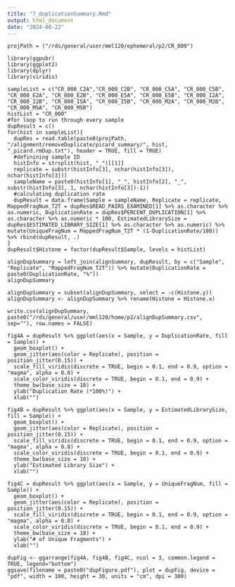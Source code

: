 ```yaml
---
title: "7_duplicationSummary.Rmd"
output: html_document
date: "2024-08-22"
---
```


```setting
projPath = ("/rds/general/user/mml120/ephemeral/p2/CR_000")
```

```Packages
library(ggpubr)
library(ggplot2)
library(dplyr)
library(viridis)
```

```Duplication
sampleList = c("CR_000_C2A","CR_000_C2B", "CR_000_C5A", "CR_000_C5B", "CR_000_E2A", "CR_000_E2B", "CR_000_E5A", "CR_000_E5B", "CR_000_I2A", "CR_000_I2B", "CR_000_I5A", "CR_000_I5B", "CR_000_M2A", "CR_000_M2B", "CR_000_M5A", "CR_000_M5B")
histList = "CR_000"
#for loop to run through every sample
dupResult = c()
for(hist in sampleList){
  dupRes = read.table(paste0(projPath, "/alignment/removeDuplicate/picard_summary/", hist, "_picard.rmDup.txt"), header = TRUE, fill = TRUE)
  #definining sample ID
  histInfo = strsplit(hist, "_")[[1]]
  replicate = substr(histInfo[3], nchar(histInfo[3]), nchar(histInfo[3]))
  sampleName = paste0(histInfo[1], "_", histInfo[2], "_", substr(histInfo[3], 1, nchar(histInfo[3])-1))
  #calculating duplication rate
  dupResult = data.frame(Sample = sampleName, Replicate = replicate, MappedFragNum_T2T = dupRes$READ_PAIRS_EXAMINED[1] %>% as.character %>% as.numeric, DuplicationRate = dupRes$PERCENT_DUPLICATION[1] %>% as.character %>% as.numeric * 100, EstimatedLibrarySize = dupRes$ESTIMATED_LIBRARY_SIZE[1] %>% as.character %>% as.numeric) %>% mutate(UniqueFragNum = MappedFragNum_T2T * (1-DuplicationRate/100))  %>% rbind(dupResult, .)
}
dupResult$Histone = factor(dupResult$Sample, levels = histList)
```

```Alignment
alignDupSummary = left_join(alignSummary, dupResult, by = c("Sample", "Replicate", "MappedFragNum_T2T")) %>% mutate(DuplicationRate = paste0(DuplicationRate, "%"))
alignDupSummary

alignDupSummary = subset(alignDupSummary, select = -c(Histone.y))
alignDupSummary <- alignDupSummary %>% rename(Histone = Histone.x)

write.csv(alignDupSummary, paste0("/rds/general/user/mml120/home/p2/alignDupSummary.csv", sep=""), row.names = FALSE)
```

```Duplication
fig4A = dupResult %>% ggplot(aes(x = Sample, y = DuplicationRate, fill = Sample)) +
  geom_boxplot() +
  geom_jitter(aes(color = Replicate), position = position_jitter(0.15)) +
  scale_fill_viridis(discrete = TRUE, begin = 0.1, end = 0.9, option = "magma", alpha = 0.8) +
  scale_color_viridis(discrete = TRUE, begin = 0.1, end = 0.9) +
  theme_bw(base_size = 18) +
  ylab("Duplication Rate (*100%)") +
  xlab("") 

fig4B = dupResult %>% ggplot(aes(x = Sample, y = EstimatedLibrarySize, fill = Sample)) +
  geom_boxplot() +
  geom_jitter(aes(color = Replicate), position = position_jitter(0.15)) +
  scale_fill_viridis(discrete = TRUE, begin = 0.1, end = 0.9, option = "magma", alpha = 0.8) +
  scale_color_viridis(discrete = TRUE, begin = 0.1, end = 0.9) +
  theme_bw(base_size = 18) +
  ylab("Estimated Library Size") +
  xlab("") 

fig4C = dupResult %>% ggplot(aes(x = Sample, y = UniqueFragNum, fill = Sample)) +
  geom_boxplot() +
  geom_jitter(aes(color = Replicate), position = position_jitter(0.15)) +
  scale_fill_viridis(discrete = TRUE, begin = 0.1, end = 0.9, option = "magma", alpha = 0.8) +
  scale_color_viridis(discrete = TRUE, begin = 0.1, end = 0.9) +
  theme_bw(base_size = 18) +
  ylab("# of Unique Fragments") +
  xlab("")

dupFig <- ggarrange(fig4A, fig4B, fig4C, ncol = 3, common.legend = TRUE, legend="bottom")
ggsave(filename = paste0("dupFigure.pdf"), plot = dupFig, device = "pdf", width = 100, height = 30, units = "cm", dpi = 300)
```
